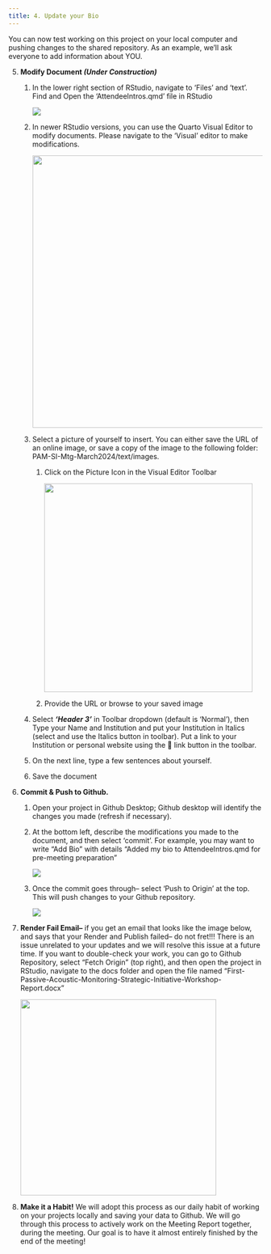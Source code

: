 ```yaml
---
title: 4. Update your Bio
---
```


You can now test working on this project on your local computer and pushing changes to the shared repository. As an example, we'll ask everyone to add information about YOU.

5.  **Modify Document *(Under Construction)***

    1.  In the lower right section of RStudio, navigate to 'Files' and 'text'. Find and Open the 'AttendeeIntros.qmd' file in RStudio

        ![](images/screenshotOpenAttendeesIntro.jpg)

    2.  In newer RStudio versions, you can use the Quarto Visual Editor to modify documents. Please navigate to the 'Visual' editor to make modifications.

        ![](/images/visualEditor.png){width="539"}

    3.  Select a picture of yourself to insert. You can either save the URL of an online image, or save a copy of the image to the following folder: PAM-SI-Mtg-March2024/text/images.

        1.  Click on the Picture Icon in the Visual Editor Toolbar

            ![](images/addPic.png){width="413"}

        2.  Provide the URL or browse to your saved image

    4.  Select ***'Header 3'*** in Toolbar dropdown (default is 'Normal'), then Type your Name and Institution and put your Institution in Italics (select and use the Italics button in toolbar). Put a link to your Institution or personal website using the 🔗 link button in the toolbar.

    5.  On the next line, type a few sentences about yourself.

    6.  Save the document

6.  **Commit & Push to Github.**

    1.  Open your project in Github Desktop; Github desktop will identify the changes you made (refresh if necessary).

    2.  At the bottom left, describe the modifications you made to the document, and then select 'commit'. For example, you may want to write "Add Bio" with details "Added my bio to AttendeeIntros.qmd for pre-meeting preparation"

        ![](images/commit.JPG)

    3.  Once the commit goes through-- select 'Push to Origin' at the top. This will push changes to your Github repository.

        ![](images/PushOrigin.JPG)

7.  **Render Fail Email–** if you get an email that looks like the image below, and says that your Render and Publish failed– do not fret!!! There is an issue unrelated to your updates and we will resolve this issue at a future time. If you want to double-check your work, you can go to Github Repository, select "Fetch Origin" (top right), and then open the project in RStudio, navigate to the docs folder and open the file named "First-Passive-Acoustic-Monitoring-Strategic-Initiative-Workshop-Report.docx"

    ![](images/renderFail.JPG){width="388"}

8.  **Make it a Habit!** We will adopt this process as our daily habit of working on your projects locally and saving your data to Github. We will go through this process to actively work on the Meeting Report together, during the meeting. Our goal is to have it almost entirely finished by the end of the meeting!
